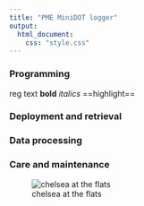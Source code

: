```yaml
---
title: "PME MiniDOT logger"
output: 
  html_document:
    css: "style.css"
---
```


### Programming
reg text **bold** *italics* ==highlight==

### Deployment and retrieval

### Data processing

### Care and maintenance
![chelsea at the flats](img/chelsea.jpg)

